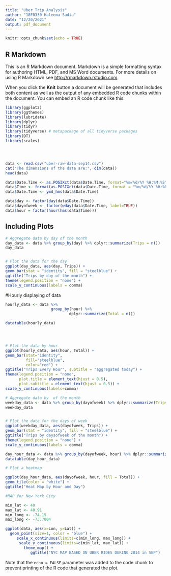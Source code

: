 ---
title: "Uber Trip Analysis"
author: "18F0330 Haleema Sadia"
date: "12/20/2021"
output: pdf_document
---

```{r setup, include=FALSE}
knitr::opts_chunk$set(echo = TRUE)
```

## R Markdown

This is an R Markdown document. Markdown is a simple formatting syntax for authoring HTML, PDF, and MS Word documents. For more details on using R Markdown see <http://rmarkdown.rstudio.com>.

When you click the **Knit** button a document will be generated that includes both content as well as the output of any embedded R code chunks within the document. You can embed an R code chunk like this:

```{r }
library(ggplot2)
library(ggthemes)
library(lubridate)
library(dplyr)
library(tidyr)
library(tidyverse) # metapackage of all tidyverse packages
library(DT)
library(scales)




data <- read.csv("uber-raw-data-sep14.csv")
cat("The dimensions of the data are:", dim(data))
head(data)

data$Date.Time <- as.POSIXct(data$Date.Time, format="%m/%d/%Y %H:%M:%S")
data$Time <- format(as.POSIXct(data$Date.Time, format = "%m/%d/%Y %H:%M:%S"), format="%H:%M:%S")
data$Date.Time <- ymd_hms(data$Date.Time)

data$day <- factor(day(data$Date.Time))
data$dayofweek <- factor(wday(data$Date.Time, label=TRUE))
data$hour = factor(hour(hms(data$Time)))
```




## Including Plots
```{r }
# Aggregate data by day of the month 
day_data <- data %>% group_by(day) %>% dplyr::summarize(Trips = n())
day_data


# Plot the data for the day
ggplot(day_data, aes(day, Trips)) + 
geom_bar(stat = "identity", fill = "steelblue") +
ggtitle("Trips by day of the month") + 
theme(legend.position = "none") + 
scale_y_continuous(labels = comma)

```


#Hourly displaying of data
```{r }
hourly_data <- data %>% 
                    group_by(hour) %>% 
                            dplyr::summarize(Total = n())

datatable(hourly_data)




# Plot the data by hour
ggplot(hourly_data, aes(hour, Total)) + 
geom_bar(stat="identity", 
         fill="steelblue", 
         color="red") + 
ggtitle("Trips Every Hour", subtitle = "aggregated today") + 
theme(legend.position = "none", 
      plot.title = element_text(hjust = 0.5), 
      plot.subtitle = element_text(hjust = 0.5)) + 
scale_y_continuous(labels=comma)
```




```{r }
# Aggregate data by  of the month 
weekday_data <- data %>% group_by(dayofweek) %>% dplyr::summarize(Trips = n())
weekday_data


# Plot the data for the days of week
ggplot(weekday_data, aes(dayofweek, Trips)) + 
geom_bar(stat = "identity", fill = "steelblue") +
ggtitle("Trips by daysofweek of the month") + 
theme(legend.position = "none") + 
scale_y_continuous(labels = comma)
```



```{r }




day_hour_data <- data %>% group_by(dayofweek, hour) %>% dplyr::summarize(Total = n())
datatable(day_hour_data)

# Plot a heatmap 

ggplot(day_hour_data, aes(dayofweek, hour, fill = Total)) + 
geom_tile(color = "white") + 
ggtitle("Heat Map by Hour and Day")

```
```{r }

#MAP for New York City

min_lat <- 40 
max_lat <- 40.91
min_long <- -74.15
max_long <- -73.7004

ggplot(data, aes(x=Lon, y=Lat)) +
  geom_point(size=1, color = "blue") +
     scale_x_continuous(limits=c(min_long, max_long)) +
      scale_y_continuous(limits=c(min_lat, max_lat)) +
        theme_map() +
           ggtitle("NYC MAP BASED ON UBER RIDES DURING 2014 in SEP")
```

Note that the `echo = FALSE` parameter was added to the code chunk to prevent printing of the R code that generated the plot.
